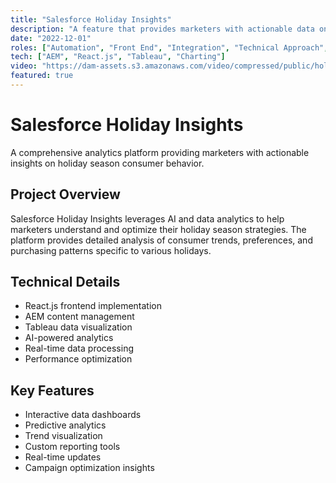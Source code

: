 ```yaml
---
title: "Salesforce Holiday Insights"
description: "A feature that provides marketers with actionable data on consumer behavior during holiday seasons, leveraging Salesforce's AI and extensive data analytics."
date: "2022-12-01"
roles: ["Automation", "Front End", "Integration", "Technical Approach", "UI"]
tech: ["AEM", "React.js", "Tableau", "Charting"]
video: "https://dam-assets.s3.amazonaws.com/video/compressed/public/holiday-insights.mp4"
featured: true
---
```


# Salesforce Holiday Insights

A comprehensive analytics platform providing marketers with actionable insights on holiday season consumer behavior.

## Project Overview

Salesforce Holiday Insights leverages AI and data analytics to help marketers understand and optimize their holiday season strategies. The platform provides detailed analysis of consumer trends, preferences, and purchasing patterns specific to various holidays.

## Technical Details

- React.js frontend implementation
- AEM content management
- Tableau data visualization
- AI-powered analytics
- Real-time data processing
- Performance optimization

## Key Features

- Interactive data dashboards
- Predictive analytics
- Trend visualization
- Custom reporting tools
- Real-time updates
- Campaign optimization insights

